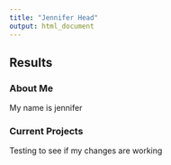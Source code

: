 ```yaml
---
title: "Jennifer Head"
output: html_document
---
```

## Results {.tabset}

### About Me

My name is jennifer

### Current Projects

Testing to see if my changes are working